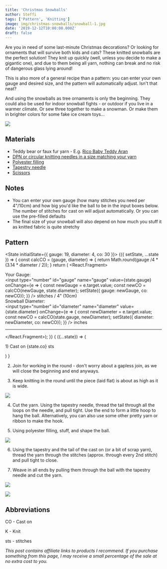 ```yaml
---
title: 'Christmas Snowballs'
author: Steffi
tags: ['Pattern', 'Knitting']
image: img/christmas-snowballs/snowball-1.jpg
date: '2019-12-12T10:00:00.000Z'
draft: false
---
```



Are you in need of some last-minute Christmas decorations? Or looking for ornaments that will survive both kids and cats? 
These knitted snowballs are the perfect solution! They knit up quickly (well, unless you decide to make a gigantic one), and due to them being all yarn, nothing can break and no risk of dangerous glass lying around! 

This is also more of a general recipe than a pattern: you can enter your own gauge and desired size, and the pattern will automatically adjust. Isn't that neat? 

And using the snowballs as tree ornaments is only the beginning. They could also be used for indoor snowball fights - or outdoor if you live in a warmer climate. Or sew three together to make a snowman. Or make them in brighter colors for some fake ice cream toys...

![](img/christmas-snowballs/snowball-3.jpg)

## Materials

- Teddy bear or faux fur yarn - E.g. [Rico Baby Teddy Aran](https://www.lovecrafts.com/en-gb/p/rico-baby-teddy-aran)
- [DPN or circular knitting needles in a size matching your yarn](https://www.lovecrafts.com/en-gb/p/knit-pro-symfonie-interchangeable-circular-needle-deluxe-set?utm_medium=affiliate&a_aid=47afbd68)
- [Polyester filling](https://www.lovecrafts.com/en-gb/p/trimits-toy-stuffing-250g?utm_medium=affiliate&a_aid=47afbd68)
- [Tapestry needle](https://www.lovecrafts.com/en-gb/p/knit-pro-tapestry-needle-set?utm_medium=affiliate&a_aid=47afbd68)
- [Scissors](https://www.lovecrafts.com/en-gb/p/hemline-stork-scissors?utm_medium=affiliate&a_aid=47afbd68)

## Notes
- You can enter your own gauge (how many stitches you need per 4"/10cm) and how big you'd like the ball to be in the input boxes below. The number of stitches for cast on will adjust automatically. Or you can use the pre-filled defaults
- The final size of your snowball will also depend on how much you stuff it as knitted fabric is quite stretchy


## Pattern
<State initialState={{ gauge: 19, diameter: 4, co: 30  }}>
<Observe>
{({ setState, ...state }) => {
    const calcCO = (gauge, diameter) => {
        return Math.round(gauge /4 * (3.14 * diameter / 2));
    }
    return (
        <React.Fragment>
        <form>
        <div>
            <label for="gauge">Your Gauge: </label>
            <br/>
            <input type="number" id="gauge" name="gauge"
            value={state.gauge}
            onChange={e => {
                    const newGauge = e.target.value;
                    const newCO = calcCO(newGauge, state.diameter);
                    setState({ gauge: newGauge, co: newCO});
                }}
            /> stitches / 4" (10cm)
        </div>
        <div>
            <label for="diameter">Snowball Diameter: </label>
            <br/>
            <input type="number" id="diameter" name="diameter"
            value={state.diameter}
            onChange={e => {
                    const newDiameter = e.target.value;
                    const newCO = calcCO(state.gauge, newDiameter);
                    setState({ diameter: newDiameter, co: newCO});
                }}
            /> inches
        </div>
    </form>
    <hr/>
    </React.Fragment>);
}}
</Observe>
<Observe>
    { ({...state}) => (<p>1) Cast on {state.co} sts</p>) }
</Observe>

</State>

2) Join for working in the round - don't worry about a gapless join, as we will close the beginning and end anyways.

3) Keep knitting in the round until the piece (laid flat) is about as high as it is wide.

![](img/christmas-snowballs/knitting_done.jpg)

4) Cut the yarn. Using the tapestry needle, thread the tail through all the loops on the needle, and pull tight. 
Use the end to form a little hoop to hang the ball. Alternatively, you can also use some other pretty 
yarn or ribbon to make the hook.

5) Using polyester filling, stuff, and shape the ball. 

![](img/christmas-snowballs/stuff_it.jpg)

6) Using the tapestry and the tail of the cast on (or a bit of scrap yarn), thread the yarn through the stitches (approx. through every 2nd stitch) and pull tight to close. 

7) Weave in all ends by pulling them through the ball with the tapestry needle and cut the yarn. 

![](img/christmas-snowballs/weave_in.jpg)

![](img/christmas-snowballs/snowball-2.jpg)

## Abbreviations

CO - Cast on

K - Knit

sts - stitches

_This post contains affiliate links to products I recommend. If you purchase something from this page, I may receive a small percentage of the sale at no extra cost to you._
